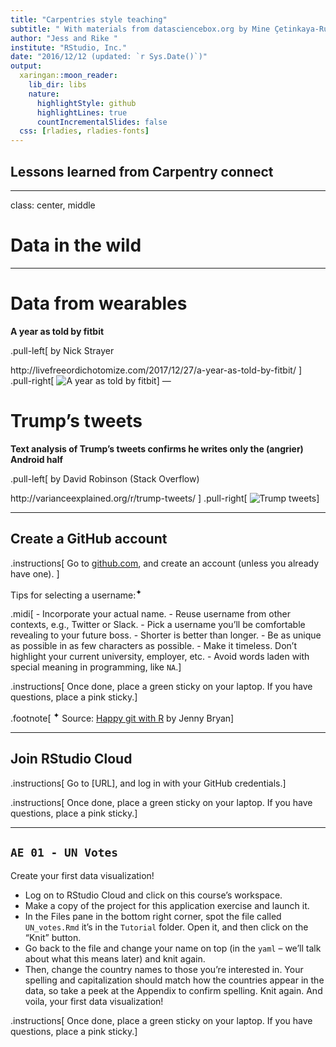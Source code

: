 ```yaml
---
title: "Carpentries style teaching"
subtitle: " With materials from datasciencebox.org by Mine Çetinkaya-Rundel"
author: "Jess and Rike "
institute: "RStudio, Inc."
date: "2016/12/12 (updated: `r Sys.Date()`)"
output:
  xaringan::moon_reader:
    lib_dir: libs
    nature:
      highlightStyle: github
      highlightLines: true
      countIncrementalSlides: false
  css: [rladies, rladies-fonts]
---
```


## Lessons learned from Carpentry connect 

---

class: center, middle

# Data in the wild

---

# Data from wearables

**A year as told by fitbit**

.pull-left[
by Nick Strayer

http://livefreeordichotomize.com/2017/12/27/a-year-as-told-by-fitbit/
]
.pull-right[
![A year as told by fitbit](img/nick-strayer-fitbit.png)
]
---

# Trump's tweets

**Text analysis of Trump's tweets confirms he writes only the (angrier) Android half**

.pull-left[
by David Robinson (Stack Overflow)

http://varianceexplained.org/r/trump-tweets/
]
.pull-right[
![Trump tweets](img/david-robinson-trump-tweets.png)
]

---

## Create a GitHub account

.instructions[
Go to [github.com](https://github.com/), and create an account (unless you already have one). 
]

Tips for selecting a username:<sup>✦</sup>

.midi[
- Incorporate your actual name.
- Reuse username from other contexts, e.g., Twitter or Slack.
- Pick a username you'll be comfortable revealing to your future boss.
- Shorter is better than longer.
- Be as unique as possible in as few characters as possible.
- Make it timeless. Don’t highlight your current university, employer, etc.
- Avoid words laden with special meaning in programming, like `NA`.
]

.instructions[
Once done, place a green sticky on your laptop. If you have questions, place a pink sticky.
]

.footnote[ 
<sup>✦</sup> Source: [Happy git with R](http://happygitwithr.com/github-acct.html#username-advice) by Jenny Bryan
]

---

## Join RStudio Cloud

.instructions[
Go to [URL], and log in with your GitHub credentials.
]

.instructions[
Once done, place a green sticky on your laptop. If you have questions, place a pink sticky.
]

---

## <i class="fas fa-laptop"></i> `AE 01 - UN Votes` 

Create your first data visualization!

- Log on to RStudio Cloud and click on this course's workspace.
- Make a copy of the project for this application exercise and launch it.
- In the Files pane in the bottom right corner, spot the file called `UN_votes.Rmd` it's in the `Tutorial` folder. Open it, and then click on the "Knit" button.
- Go back to the file and change your name on top (in the `yaml` -- we'll talk about what this means later) and knit again.
- Then, change the country names to those you're interested in. Your spelling and capitalization should match how the countries appear in the data, so take a peek at the Appendix to confirm spelling. Knit again. And voila, your first data visualization!

.instructions[
Once done, place a green sticky on your laptop. If you have questions, place a pink sticky.
]

